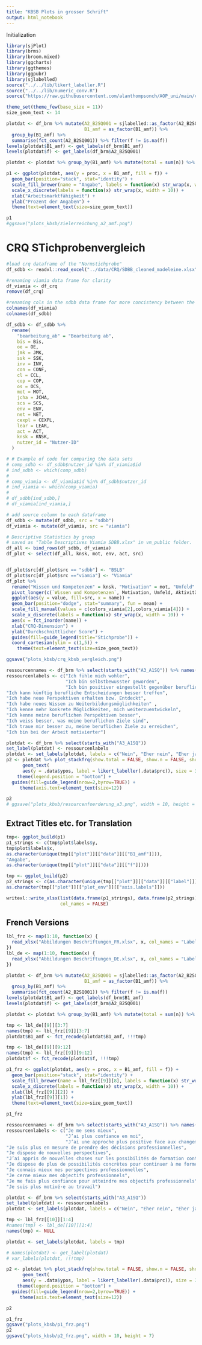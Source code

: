 ```yaml
---
title: "KBSB Plots in grosser Schrift"
output: html_notebook
---
```

Initialization

```r
library(sjPlot)
library(brms)
library(broom.mixed)
library(ggcharts)
library(ggthemes)
library(ggpubr)
library(sjlabelled)
source("../../lib/likert_labeller.R")
source("../../lib/numeric_conv.R")
source("https://raw.githubusercontent.com/alanthompsonch/AOP_uni/main/crq_00_palette.R")
```

```r
theme_set(theme_few(base_size = 11))
size_geom_text <- 14
```


```r
plotdat <- df_brm %>% mutate(A2_B2SQ001 = sjlabelled::as_factor(A2_B2SQ001),
                             B1_amf = as_factor(B1_amf)) %>% 
  group_by(B1_amf) %>% 
  summarise(fct_count(A2_B2SQ001)) %>% filter(f != is.na(f))
levels(plotdat$B1_amf) <- get_labels(df_brm$B1_amf)
levels(plotdat$f) <- get_labels(df_brm$A2_B2SQ001)

plotdat <- plotdat %>% group_by(B1_amf) %>% mutate(total = sum(n)) %>% mutate(proc = (n/total)*100) %>% filter(!is.na(B1_amf))

p1 <- ggplot(plotdat, aes(y = proc, x = B1_amf, fill = f)) +
  geom_bar(position="stack", stat="identity") + 
  scale_fill_brewer(name = "Angabe", labels = function(x) str_wrap(x, width = 10), palette = "YlGn") +
  scale_x_discrete(labels = function(x) str_wrap(x, width = 10)) +
  xlab("Arbeitsmarktfähigkeit") +
  ylab("Prozent der Angaben") +
  theme(text=element_text(size=size_geom_text))

p1
#ggsave("plots_kbsb/zielerreichung_a2_amf.png")

```

# CRQ STichprobenvergleich

```r

#load crq dataframe of the "Normstichprobe"
df_sdbb <- readxl::read_excel("../data/CRQ/SDBB_cleaned_madeleine.xlsx")

#renaming viamia data frame for clarity
df_viamia <- df_crq
remove(df_crq)

#renaming cols in the sdbb data frame for more concistency between the two dfs
colnames(df_viamia)
colnames(df_sdbb)

df_sdbb <- df_sdbb %>% 
  rename(
    "bearbeitung_ab" = "Bearbeitung ab",
    bis = Bis,
    oe = OE,
    jmk = JMK,
    ssk = SSK,
    inv = INV,
    con = CONF,
    cl = CCL,
    cop = COP,
    os = OCS,
    mot = MOT,
    jcha = JCHA,
    scs = SCS,
    env = ENV,
    net = NET,
    cexpl = CEXPL,
    lear = LEAR,
    act = ACT,
    knsk = KNSK,
    nutzer_id = "Nutzer-ID"
  )

# # Example of code for comparing the data sets
# comp_sdbb <- df_sdbb$nutzer_id %in% df_viamia$id
# ind_sdbb <- which(comp_sdbb)
# 
# comp_viamia <- df_viamia$id %in% df_sdbb$nutzer_id
# ind_viamia <- which(comp_viamia)
# 
# df_sdbb[ind_sdbb,]
# df_viamia[ind_viamia,]

# add source column to each dataframe
df_sdbb <- mutate(df_sdbb, src = "sdbb")
df_viamia <- mutate(df_viamia, src = "viamia")

# Descriptive Statistics by group
# saved as "Table Descriptives Viamia SDBB.xlsx" in vm_public folder.
df_all <- bind_rows(df_sdbb, df_viamia)
df_plot <- select(df_all, knsk, mot, env, act, src)


df_plot$src[df_plot$src == "sdbb"] <- "BSLB"
df_plot$src[df_plot$src =="viamia"] <- "Viamia"
df_plot %>% 
  rename("Wissen und Kompetenzen" = knsk, "Motivation" = mot, "Umfeld" = env, "Aktivitäten" = act) %>% 
  pivot_longer(c(`Wissen und Kompetenzen`, Motivation, Umfeld, Aktivitäten)) %>% 
  ggplot(aes(y = value, fill=src, x = name)) +
  geom_bar(position="dodge", stat="summary", fun = mean) +
  scale_fill_manual(values = c(colors_viamia[2],colors_viamia[4])) +
  scale_x_discrete(labels = function(x) str_wrap(x, width = 10)) +
  aes(x = fct_inorder(name)) +
  xlab("CRQ-Dimension") +
  ylab("Durchschnittlicher Score") +
  guides(fill=guide_legend(title="Stichprobe")) +
  coord_cartesian(ylim = c(1,5)) +
    theme(text=element_text(size=size_geom_text))

ggsave("plots_kbsb/crq_kbsb_vergleich.png")
```

```r
ressourcennames <- df_brm %>% select(starts_with("A3_A1SQ")) %>% names()
ressourcenlabels <- c("Ich fühle mich wohler",
                      "Ich bin selbstbewusster geworden",
                      "Ich bin positiver eingestellt gegenüber beruflichen Veränderungen",
"Ich kann künftig berufliche Entscheidungen besser treffen",
"Ich habe neue Perspektiven erhalten bzw. Entdeckt",
"Ich habe neues Wissen zu Weiterbildungsmöglichkeiten" ,
"Ich kenne mehr konkrete Möglichkeiten, mich weiterzuentwickeln",
"Ich kenne meine beruflichen Perspektiven besser",
"Ich weiss besser, was meine beruflichen Ziele sind",
"Ich traue mir besser zu, meine beruflichen Ziele zu erreichen",
"Ich bin bei der Arbeit motivierter")

plotdat <- df_brm %>% select(starts_with("A3_A1SQ"))
set_label(plotdat) <- ressourcenlabels     
plotdat <- set_labels(plotdat, labels = c("Nein", "Eher nein", "Eher ja", "Ja"))
p2 <- plotdat %>% plot_stackfrq(show.total = FALSE, show.n = FALSE, show.prc = FALSE, sort.frq = "first.desc") +
      geom_text(
      aes(y = .data$ypos, label = likert_labeller(.data$prc)), size = 3.5) +
    theme(legend.position = "bottom") +
  guides(fill=guide_legend(nrow=2,byrow=TRUE)) + 
     theme(axis.text=element_text(size=12))

p2
# ggsave("plots_kbsb/resourcenfoerderung_a3.png", width = 10, height = 7)
```

## Extract Titles etc. for Translation

```r
tmp<- ggplot_build(p1)
p1_strings <- c(tmp$plot$labels$y,
tmp$plot$labels$x,
as.character(unique(tmp[["plot"]][["data"]][["B1_amf"]])),
"Angabe",
as.character(unique(tmp[["plot"]][["data"]][["f"]])))

tmp <- ggplot_build(p2)
p2_strings <- c(as.character(unique(tmp[["plot"]][["data"]][["label"]])),
as.character(tmp[["plot"]][["plot_env"]][["axis.labels"]]))

writexl::write_xlsx(list(data.frame(p1_strings), data.frame(p2_strings)), path = "plot_text_kbsb.xlsx",
                    col_names = FALSE)
```

## French Versions

```r
lbl_frz <- map(1:10, function(x) {
  read_xlsx("Abbildungen Beschriftungen_FR.xlsx", x, col_names = "Label") %>% as_vector(.type = "character")
})
lbl_de <- map(1:10, function(x) {
  read_xlsx("Abbildungen Beschriftungen_DE.xlsx", x, col_names = "Label") %>% as_vector(.type = "character")
})
```


```r
plotdat <- df_brm %>% mutate(A2_B2SQ001 = sjlabelled::as_factor(A2_B2SQ001),
                             B1_amf = as_factor(B1_amf)) %>% 
  group_by(B1_amf) %>% 
  summarise(fct_count(A2_B2SQ001)) %>% filter(f != is.na(f))
levels(plotdat$B1_amf) <- get_labels(df_brm$B1_amf)
levels(plotdat$f) <- get_labels(df_brm$A2_B2SQ001)

plotdat <- plotdat %>% group_by(B1_amf) %>% mutate(total = sum(n)) %>% mutate(proc = (n/total)*100) %>% filter(!is.na(B1_amf))

tmp <- lbl_de[[9]][3:7]
names(tmp) <- lbl_frz[[9]][3:7]
plotdat$B1_amf <- fct_recode(plotdat$B1_amf, !!!tmp)

tmp <- lbl_de[[9]][9:12]
names(tmp) <- lbl_frz[[9]][9:12]
plotdat$f <- fct_recode(plotdat$f, !!!tmp)

p1_frz <- ggplot(plotdat, aes(y = proc, x = B1_amf, fill = f)) +
  geom_bar(position="stack", stat="identity") + 
  scale_fill_brewer(name = lbl_frz[[9]][8], labels = function(x) str_wrap(x, width = 10), palette = "YlGn") +
  scale_x_discrete(labels = function(x) str_wrap(x, width = 10)) +
  xlab(lbl_frz[[9]][2]) +
  ylab(lbl_frz[[9]][1]) +
  theme(text=element_text(size=size_geom_text))

p1_frz
```

```r
ressourcennames <- df_brm %>% select(starts_with("A3_A1SQ")) %>% names()
ressourcenlabels <- c("Je me sens mieux",
                      "J’ai plus confiance en moi",
                      "J’ai une approche plus positive face aux changements professionnels",
"Je suis plus en mesure de prendre des décisions professionnelles",
"Je dispose de nouvelles perspectives",
"J’ai appris de nouvelles choses sur les possibilités de formation continue" ,
"Je dispose de plus de possibilités concrètes pour continuer à me former",
"Je connais mieux mes perspectives professionnelles",
"Je cerne mieux mes objectifs professionnels",
"Je me fais plus confiance pour atteindre mes objectifs professionnels",
"Je suis plus motivé·e au travail")

plotdat <- df_brm %>% select(starts_with("A3_A1SQ"))
set_label(plotdat) <- ressourcenlabels     
plotdat <- set_labels(plotdat, labels = c("Nein", "Eher nein", "Eher ja", "Ja"))

tmp <- lbl_frz[[10]][1:4]
#names(tmp) <- lbl_de[[10]][1:4]
names(tmp) <- NULL

plotdat <- set_labels(plotdat, labels = tmp)

# names(plotdat) <- get_label(plotdat)
# var_labels(plotdat, !!!tmp)

p2 <- plotdat %>% plot_stackfrq(show.total = FALSE, show.n = FALSE, show.prc = FALSE, sort.frq = "first.desc") +
      geom_text(
      aes(y = .data$ypos, label = likert_labeller(.data$prc)), size = 3.5) +
    theme(legend.position = "bottom") +
  guides(fill=guide_legend(nrow=2,byrow=TRUE)) + 
     theme(axis.text=element_text(size=12))

p2
```
```r
p1_frz
ggsave("plots_kbsb/p1_frz.png")
p2
ggsave("plots_kbsb/p2_frz.png", width = 10, height = 7)
```

